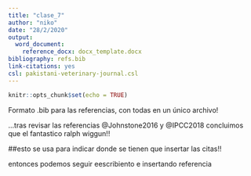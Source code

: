 ```yaml
---
title: "clase_7"
author: "niko"
date: "28/2/2020"
output:
  word_document:
    reference_docx: docx_template.docx
bibliography: refs.bib
link-citations: yes
csl: pakistani-veterinary-journal.csl
---
```


```r
knitr::opts_chunk$set(echo = TRUE)
```
Formato .bib para las referencias, con todas en un único archivo!

...tras revisar las referencias @Johnstone2016 y @IPCC2018 concluimos que el fantastico ralph wiggun!!

<div id="refs"></div> ##esto se usa para indicar donde se tienen que insertar las citas!!

entonces podemos seguir eescribiento e insertando referencia